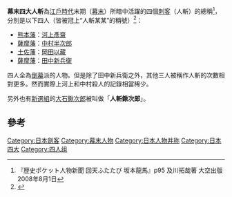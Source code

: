 {{japanese|japanese=幕末四大人斬り|kana=ばくまつ しだいひとぎり|romaji=Bakumatsu shidaihitogiri}}

'''幕末四大人斬'''為[[江戶時代|江戶時代]]末期（[[幕末|幕末]]）所暗中活躍的四個[[刺客|刺客]]（人斬）的總稱<ref>『歴史ポケット人物新聞 回天ふたたび 坂本龍馬』p95 及川拓哉著 大空出版 2008年8月1日</ref>，分別是以下四人（皆被冠上“人斬某某”的稱號）<ref>{{cite book|url=https://books.google.com/books?id=gcRiDwAAQBAJ&pg=PT73&dq=%E5%B9%95%E6%9C%AB%E3%81%AE%E5%9B%9B%E5%A4%A7%E4%BA%BA%E6%96%AC%E3%82%8A#v=onepage&q=%E5%B9%95%E6%9C%AB%E3%81%AE%E5%9B%9B%E5%A4%A7%E4%BA%BA%E6%96%AC%E3%82%8A&f=false|title=イケメン幕末史|publisher=PHP研究所|year=2010|author=小日向えり|language=ja|access-date=2021-07-30|archive-date=2021-09-20|archive-url=https://web.archive.org/web/20210920125009/https://books.google.com/books?id=gcRiDwAAQBAJ&pg=PT73&dq=%E5%B9%95%E6%9C%AB%E3%81%AE%E5%9B%9B%E5%A4%A7%E4%BA%BA%E6%96%AC%E3%82%8A#v=onepage&q=%E5%B9%95%E6%9C%AB%E3%81%AE%E5%9B%9B%E5%A4%A7%E4%BA%BA%E6%96%AC%E3%82%8A&f=false|dead-url=no}}</ref>：

*[[熊本藩|熊本藩]]：[[河上彥齋|河上彥齋]]
*[[薩摩藩|薩摩藩]]：[[桐野利秋|中村半次郎]]
*[[土佐藩|土佐藩]]：[[岡田以藏|岡田以藏]]
*[[薩摩藩|薩摩藩]]：[[田中新兵衛|田中新兵衛]]

四人全為[[倒幕運動|倒幕]]派的人物。但是除了田中新兵衛之外，其他三人被稱作人斬的次數相對更多。然而實際上河上和中村殺人的記錄相當稀少。

另外也有[[新選組|新選組]]的[[大石鍬次郎|大石鍬次郎]]被叫做「'''人斬鍬次郎'''」。

==參考==
{{reflist}}

[[Category:日本劍客|Category:日本劍客]]
[[Category:幕末人物|Category:幕末人物]]
[[Category:日本人物并称|Category:日本人物并称]]
[[Category:日本四大|Category:日本四大]]
[[Category:四人组|Category:四人组]]